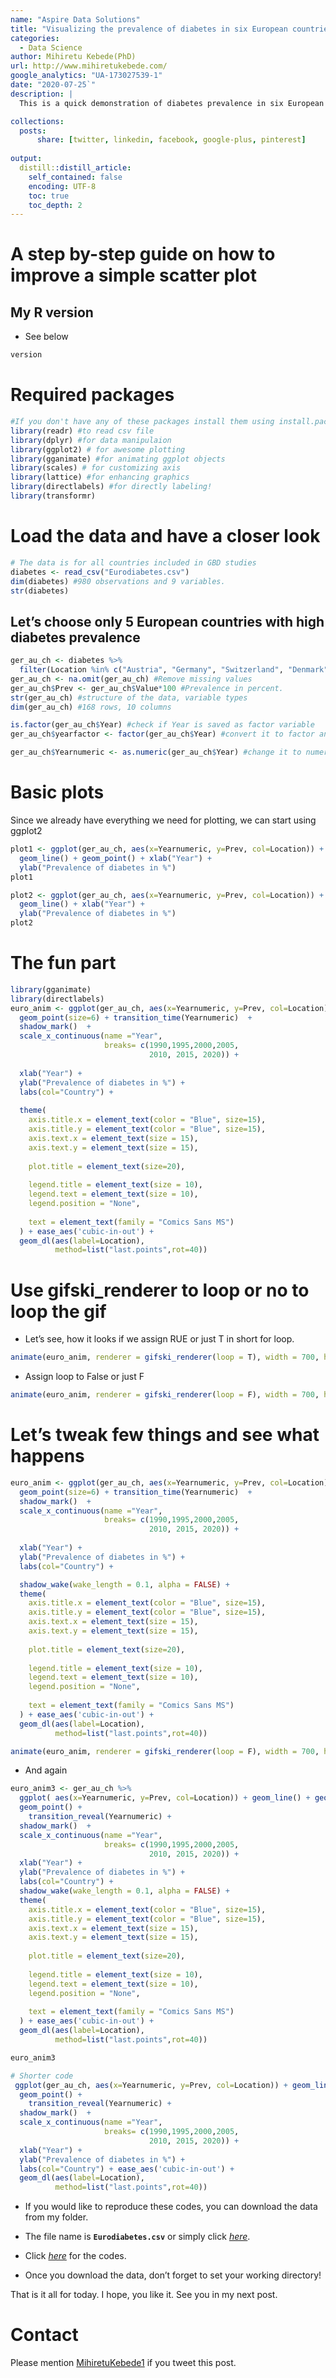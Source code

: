 ---
name: "Aspire Data Solutions"
title: "Visualizing the prevalence of diabetes in six European countries, 1990-2017"
categories: 
  - Data Science
author: Mihiretu Kebede(PhD)
url: http://www.mihiretukebede.com/ 
google_analytics: "UA-173027539-1"
date: "2020-07-25`"
description: |
  This is a quick demonstration of diabetes prevalence in six European countries. The data are from the the Institute of Health Metrics and Evaluation (IHME).  

collections:
  posts:
      share: [twitter, linkedin, facebook, google-plus, pinterest]
      
output:
  distill::distill_article:
    self_contained: false
    encoding: UTF-8
    toc: true
    toc_depth: 2
---
<head>
  <script async src="https://pagead2.googlesyndication.com/pagead/js/adsbygoogle.js?client=ca-pub-4447780400240825" crossorigin="anonymous"></script>
</head>


<link rel="stylesheet" href="styles.css" type="text/css">

# A step by-step guide on how to improve a simple scatter plot 

## My R version
- See below 

```{r,cache=TRUE, include=T, echo=TRUE, warning=FALSE, message=FALSE}
version
```

# Required packages
```{r,cache=TRUE, include=T, echo=TRUE, warning=FALSE, message=FALSE}
#If you don't have any of these packages install them using install.packages("pakage)
library(readr) #to read csv file
library(dplyr) #for data manipulaion 
library(ggplot2) # for awesome plotting
library(gganimate) #for animating ggplot objects
library(scales) # for customizing axis 
library(lattice) #for enhancing graphics
library(directlabels) #for directly labeling!
library(transformr)
```

# Load the data and have a closer look 

```{r,cache=TRUE, include=T, echo=TRUE, warning=FALSE, message=FALSE}
# The data is for all countries included in GBD studies
diabetes <- read_csv("Eurodiabetes.csv") 
dim(diabetes) #980 observations and 9 variables. 
str(diabetes) 
```

## Let's choose only 5 European countries with high diabetes prevalence

```{r,cache=TRUE, include=TRUE, echo=TRUE, warning=FALSE, message=FALSE}
ger_au_ch <- diabetes %>% 
  filter(Location %in% c("Austria", "Germany", "Switzerland", "Denmark", "Portugal", "Finland")) 
ger_au_ch <- na.omit(ger_au_ch) #Remove missing values
ger_au_ch$Prev <- ger_au_ch$Value*100 #Prevalence in percent. 
str(ger_au_ch) #structure of the data, variable types
dim(ger_au_ch) #168 rows, 10 columns 

is.factor(ger_au_ch$Year) #check if Year is saved as factor variable
ger_au_ch$yearfactor <- factor(ger_au_ch$Year) #convert it to factor and save it as Yearfactor

ger_au_ch$Yearnumeric <- as.numeric(ger_au_ch$Year) #change it to numeric and save it as Year Numeric
```
#  Basic plots
Since we already have everything we need for plotting, we can start using ggplot2

```{r,cache=TRUE, layout="l-body-outset", preview=TRUE, include=TRUE, echo=TRUE, message=FALSE, warning=FALSE}
plot1 <- ggplot(ger_au_ch, aes(x=Yearnumeric, y=Prev, col=Location)) + 
  geom_line() + geom_point() + xlab("Year") +
  ylab("Prevalence of diabetes in %") 
plot1
```


```{r, cache=TRUE,include=TRUE, echo=TRUE, message=FALSE, warning=FALSE}
plot2 <- ggplot(ger_au_ch, aes(x=Yearnumeric, y=Prev, col=Location)) + 
  geom_line() + xlab("Year") +
  ylab("Prevalence of diabetes in %") 
plot2
```

# The fun part

```{r, include=TRUE, echo=TRUE, warning=FALSE, message=FALSE}
library(gganimate)
library(directlabels)
euro_anim <- ggplot(ger_au_ch, aes(x=Yearnumeric, y=Prev, col=Location)) + 
  geom_point(size=6) + transition_time(Yearnumeric)  +
  shadow_mark()  +  
  scale_x_continuous(name ="Year",
                     breaks= c(1990,1995,2000,2005, 
                               2010, 2015, 2020)) +
  
  xlab("Year") +
  ylab("Prevalence of diabetes in %") +
  labs(col="Country") + 
  
  theme(
    axis.title.x = element_text(color = "Blue", size=15),
    axis.title.y = element_text(color = "Blue", size=15),
    axis.text.x = element_text(size = 15),
    axis.text.y = element_text(size = 15),
    
    plot.title = element_text(size=20),
    
    legend.title = element_text(size = 10),
    legend.text = element_text(size = 10),
    legend.position = "None",
    
    text = element_text(family = "Comics Sans MS")
  ) + ease_aes('cubic-in-out') +
  geom_dl(aes(label=Location),
          method=list("last.points",rot=40)) 

```

# Use gifski_renderer to loop or no to loop the gif 
- Let's see, how it looks if we assign RUE or just T in short for loop.

```{r,cache=TRUE, echo=TRUE, include=TRUE}
animate(euro_anim, renderer = gifski_renderer(loop = T), width = 700, height = 700, duration = 15) # when you assign loop=TRUE or just T, the gif starts playing again 
```

- Assign loop to False or just F
```{r,cache=TRUE, echo=TRUE, include=TRUE}
animate(euro_anim, renderer = gifski_renderer(loop = F), width = 700, height = 700, duration = 15) # when you assign loop=TRUE or just F, the gif stops looping. It only plays once. Refresh if you want to see again  
```

# Let's tweak few things and see what happens
```{r,cache=TRUE, echo=TRUE, warning=FALSE, message=FALSE, include=TRUE}

euro_anim <- ggplot(ger_au_ch, aes(x=Yearnumeric, y=Prev, col=Location)) + 
  geom_point(size=6) + transition_time(Yearnumeric)  +
  shadow_mark()  +  
  scale_x_continuous(name ="Year",
                     breaks= c(1990,1995,2000,2005, 
                               2010, 2015, 2020)) +
  
  xlab("Year") +
  ylab("Prevalence of diabetes in %") +
  labs(col="Country") + 

  shadow_wake(wake_length = 0.1, alpha = FALSE) +
  theme(
    axis.title.x = element_text(color = "Blue", size=15),
    axis.title.y = element_text(color = "Blue", size=15),
    axis.text.x = element_text(size = 15),
    axis.text.y = element_text(size = 15),
    
    plot.title = element_text(size=20),
    
    legend.title = element_text(size = 10),
    legend.text = element_text(size = 10),
    legend.position = "None",
    
    text = element_text(family = "Comics Sans MS")
  ) + ease_aes('cubic-in-out') +
  geom_dl(aes(label=Location),
          method=list("last.points",rot=40)) 

animate(euro_anim, renderer = gifski_renderer(loop = F), width = 700, height = 700, duration = 15)

```

- And again 
```{r,cache=TRUE, include=TRUE, echo=TRUE, warning=FALSE, message=FALSE}
euro_anim3 <- ger_au_ch %>% 
  ggplot( aes(x=Yearnumeric, y=Prev, col=Location)) + geom_line() + geom_line() +
  geom_point() +
    transition_reveal(Yearnumeric) + 
  shadow_mark()  +  
  scale_x_continuous(name ="Year",
                     breaks= c(1990,1995,2000,2005, 
                               2010, 2015, 2020)) +
  xlab("Year") +
  ylab("Prevalence of diabetes in %") +
  labs(col="Country") + 
  shadow_wake(wake_length = 0.1, alpha = FALSE) +
  theme(
    axis.title.x = element_text(color = "Blue", size=15),
    axis.title.y = element_text(color = "Blue", size=15),
    axis.text.x = element_text(size = 15),
    axis.text.y = element_text(size = 15),
    
    plot.title = element_text(size=20),
    
    legend.title = element_text(size = 10),
    legend.text = element_text(size = 10),
    legend.position = "None",
    
    text = element_text(family = "Comics Sans MS")
  ) + ease_aes('cubic-in-out') +
  geom_dl(aes(label=Location),
          method=list("last.points",rot=40))

euro_anim3  
```

```{r,cache=TRUE, include=TRUE, echo=TRUE, warning=FALSE, message=FALSE}
# Shorter code
 ggplot(ger_au_ch, aes(x=Yearnumeric, y=Prev, col=Location)) + geom_line() + geom_line() +
  geom_point() +
    transition_reveal(Yearnumeric) + 
  shadow_mark()  +  
  scale_x_continuous(name ="Year",
                     breaks= c(1990,1995,2000,2005, 
                               2010, 2015, 2020)) +
  xlab("Year") +
  ylab("Prevalence of diabetes in %") +
  labs(col="Country") + ease_aes('cubic-in-out') +
  geom_dl(aes(label=Location),
          method=list("last.points",rot=40))
```
 
- If you would like to reproduce these codes, you can download the data from my folder. 
- The file name is **`Eurodiabetes.csv`** or simply click  [*here*](https://github.com/Mihiretukebede/mihiretukebede.gitlub.io/blob/master/_posts/2020-07-25-2020-07-25-diabetesprevalenceeurope/Eurodiabetes.csv). 
- Click [*here*](https://github.com/Mihiretukebede/mihiretukebede.gitlub.io/blob/master/_posts/2020-07-25-2020-07-25-diabetesprevalenceeurope/2020-07-25-diabetesprevalenceeurope.Rmd) for the codes. 

- Once you download the data, don't forget to set your working directory!

That is it all for today. I hope, you like it. See you in my next post.

# Contact 
Please mention [MihiretuKebede1](https://twitter.com/MihiretuKebede1) if you tweet this post.

